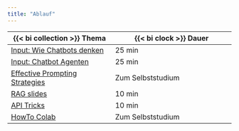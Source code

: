 ```yaml
---
title: "Ablauf"
---
```



| {{< bi collection >}} Thema | {{< bi clock >}} Dauer |
|-------|--------|
| [Input: Wie Chatbots denken](wie-chatbots-denken/index.qmd) | 25 min |
| [Input: Chatbot Agenten](chatbot-agenten/index.qmd) | 25 min |
| [Effective Prompting Strategies](prompting/index.qmd) | Zum Selbststudium |
| [RAG slides](../slides/RAG.qmd) | 10 min |
| [API Tricks](api-tricks/api-tricks.qmd) | 10 min |
| [HowTo Colab](howto-colab/howto-colab.qmd) | Zum Selbststudium |



